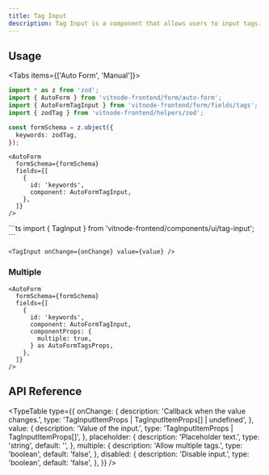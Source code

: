 ```yaml
---
title: Tag Input
description: Tag Input is a component that allows users to input tags.
---
```



<ImageZoom src={img} className="max-w-xs" alt="Tags Input" />

## Usage


<Tabs items={['Auto Form', 'Manual']}>
  <Tab value="Auto Form">
```ts
import * as z from 'zod';
import { AutoForm } from 'vitnode-frontend/form/auto-form';
import { AutoFormTagInput } from 'vitnode-frontend/form/fields/tags';
import { zodTag } from 'vitnode-frontend/helpers/zod';
```

```ts
const formSchema = z.object({
  keywords: zodTag,
});
```

```tsx
<AutoForm
  formSchema={formSchema}
  fields={[
    {
      id: 'keywords',
      component: AutoFormTagInput,
    },
  ]}
/>
```

  </Tab>

  <Tab value="Manual">
```ts
import { TagInput } from 'vitnode-frontend/components/ui/tag-input';
```

```tsx
<TagInput onChange={onChange} value={value} />
```

  </Tab>
</Tabs>

### Multiple

```tsx
<AutoForm
  formSchema={formSchema}
  fields={[
    {
      id: 'keywords',
      component: AutoFormTagInput,
      componentProps: {
        multiple: true,
      } as AutoFormTagsProps,
    },
  ]}
/>
```

## API Reference


<TypeTable
  type={{
    onChange: {
      description: 'Callback when the value changes.',
      type: 'TagInputItemProps | TagInputItemProps[] | undefined',
    },
    value: {
      description: 'Value of the input.',
      type: 'TagInputItemProps | TagInputItemProps[]',
    },
    placeholder: {
      description: 'Placeholder text.',
      type: 'string',
      default: '',
    },
    multiple: {
      description: 'Allow multiple tags.',
      type: 'boolean',
      default: 'false',
    },
    disabled: {
      description: 'Disable input.',
      type: 'boolean',
      default: 'false',
    },
  }}
/>
